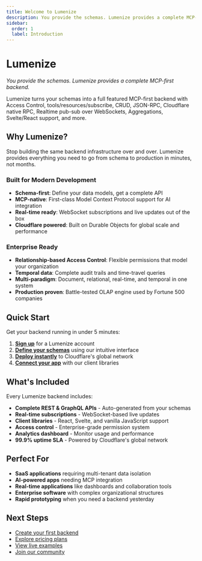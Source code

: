 ```yaml
---
title: Welcome to Lumenize
description: You provide the schemas. Lumenize provides a complete MCP-first backend.
sidebar:
  order: 1
  label: Introduction
---
```


# Lumenize
_You provide the schemas. Lumenize provides a complete MCP-first backend._

Lumenize turns your schemas into a full featured MCP-first backend with Access Control, tools/resources/subscribe, CRUD, JSON-RPC, Cloudflare native RPC, Realtime pub-sub over WebSockets, Aggregations, Svelte/React support, and more.

## Why Lumenize?

Stop building the same backend infrastructure over and over. Lumenize provides everything you need to go from schema to production in minutes, not months.

### Built for Modern Development
- **Schema-first**: Define your data models, get a complete API
- **MCP-native**: First-class Model Context Protocol support for AI integration
- **Real-time ready**: WebSocket subscriptions and live updates out of the box
- **Cloudflare powered**: Built on Durable Objects for global scale and performance

### Enterprise Ready
- **Relationship-based Access Control**: Flexible permissions that model your organization
- **Temporal data**: Complete audit trails and time-travel queries
- **Multi-paradigm**: Document, relational, real-time, and temporal in one system
- **Production proven**: Battle-tested OLAP engine used by Fortune 500 companies

## Quick Start

Get your backend running in under 5 minutes:

1. **[Sign up](/docs/getting-started/signup)** for a Lumenize account
2. **[Define your schemas](/docs/getting-started/schemas)** using our intuitive interface
3. **[Deploy instantly](/docs/getting-started/deployment)** to Cloudflare's global network
4. **[Connect your app](/docs/getting-started/quickstart)** with our client libraries

## What's Included

Every Lumenize backend includes:

- **Complete REST & GraphQL APIs** - Auto-generated from your schemas
- **Real-time subscriptions** - WebSocket-based live updates
- **Client libraries** - React, Svelte, and vanilla JavaScript support
- **Access control** - Enterprise-grade permission system
- **Analytics dashboard** - Monitor usage and performance
- **99.9% uptime SLA** - Powered by Cloudflare's global network

## Perfect For

- **SaaS applications** requiring multi-tenant data isolation
- **AI-powered apps** needing MCP integration
- **Real-time applications** like dashboards and collaboration tools
- **Enterprise software** with complex organizational structures
- **Rapid prototyping** when you need a backend yesterday

## Next Steps

- [Create your first backend](/docs/getting-started/quickstart)
- [Explore pricing plans](/docs/pricing)
- [View live examples](/docs/examples)
- [Join our community](/docs/community)
